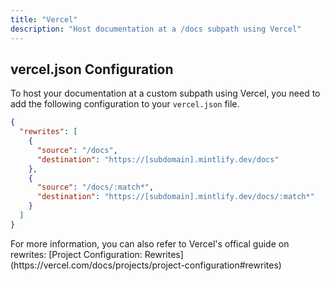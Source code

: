 ```yaml
---
title: "Vercel"
description: "Host documentation at a /docs subpath using Vercel"
---
```


## vercel.json Configuration

To host your documentation at a custom subpath using Vercel, you need to add the
following configuration to your `vercel.json` file.

```json
{
  "rewrites": [
    {
      "source": "/docs",
      "destination": "https://[subdomain].mintlify.dev/docs"
    },
    {
      "source": "/docs/:match*",
      "destination": "https://[subdomain].mintlify.dev/docs/:match*"
    }
  ]
}
```

<Note>
  For more information, you can also refer to Vercel's offical guide on
  rewrites: [Project Configuration:
  Rewrites](https://vercel.com/docs/projects/project-configuration#rewrites)
</Note>
